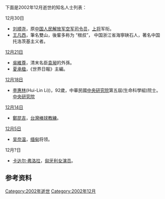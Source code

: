 <noinclude>{{MonthTOC|2002年|逝世人物列表}}

下面是2002年12月逝世的知名人士列表：
</noinclude>

;12月30日
*[[刘顺尧|刘顺尧]]，原[[中国人民解放军空军司令员|中国人民解放军空军司令员]]，[[上将|上将]]军衔。
*[[王凡西|王凡西]]，筆名雙山，後輩多称为 “根叔”， 中国浙江省海寧硤石人，著名中国托洛茨基主义者。

;[[12月21日|12月21日]]
*[[吳維尊|吳維尊]]，清末名臣[[袁昶|袁昶]]的外孫。
*[[夏承楹|夏承楹]]，《世界日報》主編。

;[[12月18日|12月18日]]
*[[李惠林|李惠林]](Hui-Lin Li))，92歲，中華民國[[中央研究院|中央研究院]]第五屆(生命科學組)院士。[https://academicians.sinica.edu.tw/index.php?func=1-D 中央研究院]{{Wayback|url=https://academicians.sinica.edu.tw/index.php?func=1-D |date=20161102125806 }}
;[[12月14日|12月14日]]
*[[鄭昆吉|鄭昆吉]]，[[台灣|台灣]][[棒球|棒球]][[教練|教練]]。

;[[12月5日|12月5日]]
*[[吴奈温|吴奈温]]，[[缅甸|缅甸]]将领。

;12月?日
*[[卡达尔·弗洛拉|卡达尔·弗洛拉]]，[[匈牙利|匈牙利]][[演员|女演员]]。

== 参考资料 ==
{{reflist}}

{{各年各月份逝世人物}}

[[Category:2002年逝世|Category:2002年逝世]]
[[Category:2002年12月|Category:2002年12月]]